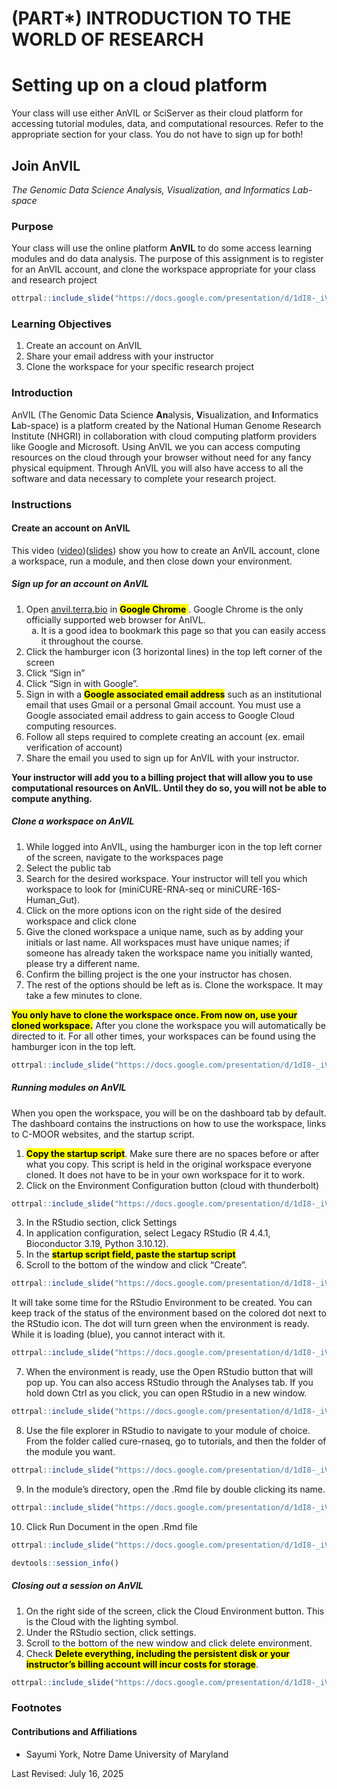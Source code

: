
# (PART\*) INTRODUCTION TO THE WORLD OF RESEARCH {-}

# Setting up on a cloud platform

Your class will use either AnVIL or SciServer as their cloud platform for accessing tutorial modules, data, and computational resources. Refer to the appropriate section for your class. You do not have to sign up for both!

## Join AnVIL

*The Genomic Data Science Analysis, Visualization, and Informatics Lab-space*

### Purpose

Your class will use the online platform **AnVIL** to do some access learning modules and do data analysis. The purpose of this assignment is to register for an AnVIL account, and clone the workspace appropriate for your class and research project

```r
ottrpal::include_slide("https://docs.google.com/presentation/d/1dI8-_iVqbkzNMf11M4dK85E8ZW3OyZECs_YwMKw5fhs/edit#slide=id.g3632cdae791_0_385")
```


### Learning Objectives

1. Create an account on AnVIL
1. Share your email address with your instructor
1. Clone the workspace for your specific research project

### Introduction

AnVIL (The Genomic Data Science **An**alysis, **V**isualization, and **I**nformatics **L**ab-space) is a platform created by the 
National Human Genome Research Institute (NHGRI) in collaboration with cloud computing platform providers like Google and Microsoft. Using AnVIL we you can access computing resources on the cloud through your browser without need for any fancy physical equipment. Through AnVIL you will also have access to all the software and data necessary to complete your research project. 


### Instructions

#### Create an account on AnVIL

This video ([video](https://drive.google.com/file/d/1Fk8Ha-cpAuaXccnsppGXNbRPbIdS5hFR/view?usp=sharing))([slides](---)) show you how to create an AnVIL account, clone a workspace, run a module, and then close down your environment. 

##### Sign up for an account on AnVIL

1. Open [anvil.terra.bio](https://anvil.terra.bio/) in <mark> **Google Chrome** </mark>. Google Chrome is the only officially supported web browser for AnIVL.
    a. It is a good idea to bookmark this page so that you can easily access it throughout the course.
1. Click the hamburger icon (3 horizontal lines) in the top left corner of the screen 
1. Click "Sign in"
1. Click "Sign in with Google".
1. Sign in with a <mark>**Google associated email address**</mark> such as an institutional email that uses Gmail or a personal Gmail account. You must use a Google associated email address to gain access to Google Cloud computing resources. 
1. Follow all steps required to complete creating an account (ex. email verification of account)
1. Share the email you used to sign up for AnVIL with your instructor.

**Your instructor will add you to a billing project that will allow you to use computational resources on AnVIL. Until they do so, you will not be able to compute anything.** 

##### Clone a workspace on AnVIL

1. While logged into AnVIL, using the hamburger icon in the top left corner of the screen, navigate to the workspaces page
1. Select the public tab
1. Search for the desired workspace. Your instructor will tell you which workspace to look for (miniCURE-RNA-seq or miniCURE-16S-Human_Gut).
1. Click on the more options icon on the right side of the desired workspace and click clone
1. Give the cloned workspace a unique name, such as by adding your initials or last name. All workspaces must have unique names; if someone has already taken the workspace name you initially wanted, please try a different name.
1. Confirm the billing project is the one your instructor has chosen.
1. The rest of the options should be left as is. Clone the workspace. It may take a few minutes to clone.

<mark>**You only have to clone the workspace once. From now on, use your cloned workspace.**</mark> After you clone the workspace you will automatically be directed to it. For all other times, your workspaces can be found using the hamburger icon in the top left.

```r
ottrpal::include_slide("https://docs.google.com/presentation/d/1dI8-_iVqbkzNMf11M4dK85E8ZW3OyZECs_YwMKw5fhs/edit#slide=id.g3632cdae791_0_18")
```


##### Running modules on AnVIL

When you open the workspace, you will be on the dashboard tab by default. The dashboard contains the instructions on how to use the workspace, links to C-MOOR websites, and the startup script.

1. <mark>**Copy the startup script**</mark>. Make sure there are no spaces before or after what you copy. This script is held in the original workspace everyone cloned. It does not have to be in your own workspace for it to work.
2. Click on the Environment Configuration button (cloud with thunderbolt)

```r
ottrpal::include_slide("https://docs.google.com/presentation/d/1dI8-_iVqbkzNMf11M4dK85E8ZW3OyZECs_YwMKw5fhs/edit#slide=id.g3632cdae791_0_87")
```

3. In the RStudio section, click Settings
4. In application configuration, select Legacy RStudio (R 4.4.1, Bioconductor 3.19, Python 3.10.12). 
5. In the <mark>**startup script field, paste the startup script**</mark>
6. Scroll to the bottom of the window and click “Create”. 

```r
ottrpal::include_slide("https://docs.google.com/presentation/d/1dI8-_iVqbkzNMf11M4dK85E8ZW3OyZECs_YwMKw5fhs/edit#slide=id.g3632cdae791_0_91")
```

It will take some time for the RStudio Environment to be created. You can keep track of the status of the environment based on the colored dot next to the RStudio icon. The dot will turn green when the environment is ready. While it is loading (blue), you cannot interact with it.

```r
ottrpal::include_slide("https://docs.google.com/presentation/d/1dI8-_iVqbkzNMf11M4dK85E8ZW3OyZECs_YwMKw5fhs/edit#slide=id.g3632cdae791_0_95")
```

7. When the environment is ready, use the Open RStudio button that will pop up. You can also access RStudio through the Analyses tab. If you hold down Ctrl as you click, you can open RStudio in a new window.

```r
ottrpal::include_slide("https://docs.google.com/presentation/d/1dI8-_iVqbkzNMf11M4dK85E8ZW3OyZECs_YwMKw5fhs/edit#slide=id.g3632cdae791_0_99")
```

8. Use the file explorer in RStudio to navigate to your module of choice. From the folder called cure-rnaseq, go to tutorials, and then the folder of the module you want.

```r
ottrpal::include_slide("https://docs.google.com/presentation/d/1dI8-_iVqbkzNMf11M4dK85E8ZW3OyZECs_YwMKw5fhs/edit#slide=id.g3632cdae791_0_103")
```

9. In the module’s directory, open the .Rmd file by double clicking its name.

```r
ottrpal::include_slide("https://docs.google.com/presentation/d/1dI8-_iVqbkzNMf11M4dK85E8ZW3OyZECs_YwMKw5fhs/edit#slide=id.g3632cdae791_0_107")
```

10. Click Run Document in the open .Rmd file

```r
ottrpal::include_slide("https://docs.google.com/presentation/d/1dI8-_iVqbkzNMf11M4dK85E8ZW3OyZECs_YwMKw5fhs/edit#slide=id.g3632cdae791_0_111")
```

```r
devtools::session_info()
```

##### Closing out a session on AnVIL

1. On the right side of the screen, click the Cloud Environment button. This is the Cloud with the lighting symbol.
1. Under the RStudio section, click settings.
1. Scroll to the bottom of the new window and click delete environment.
1. Check <mark>**Delete everything, including the persistent disk or your instructor's billing account will incur costs for storage**</mark>. 

```r
ottrpal::include_slide("https://docs.google.com/presentation/d/1dI8-_iVqbkzNMf11M4dK85E8ZW3OyZECs_YwMKw5fhs/edit#slide=id.g3632cdae791_0_180")
```

### Footnotes

#### Contributions and Affiliations

- Sayumi York, Notre Dame University of Maryland

Last Revised: July 16, 2025
